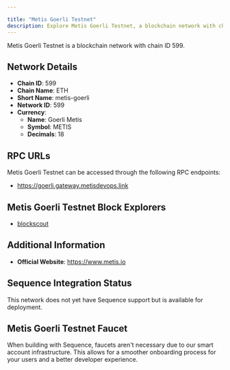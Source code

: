 ```yaml
---

title: "Metis Goerli Testnet"
description: Explore Metis Goerli Testnet, a blockchain network with chain ID 599. Learn about its native currency, Goerli Metis, and how to interact with the network.
---
```




Metis Goerli Testnet is a blockchain network with chain ID 599.

## Network Details

- **Chain ID**: 599
- **Chain Name**: ETH
- **Short Name**: metis-goerli
- **Network ID**: 599
- **Currency**: 
  - **Name**: Goerli Metis
  - **Symbol**: METIS
  - **Decimals**: 18

## RPC URLs

Metis Goerli Testnet can be accessed through the following RPC endpoints:

- https://goerli.gateway.metisdevops.link

## Metis Goerli Testnet Block Explorers

- [blockscout](https://goerli.explorer.metisdevops.link)

## Additional Information

- **Official Website**: https://www.metis.io

## Sequence Integration Status

This network does not yet have Sequence support but is available for deployment.

## Metis Goerli Testnet Faucet

When building with Sequence, faucets aren't necessary due to our smart account infrastructure. This allows for a smoother onboarding process for your users and a better developer experience.

